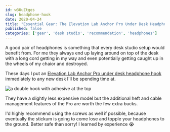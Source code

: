 ```yaml
---
id: w3UuZtges 
slug: headphone-hook 
date: 2020-04-24 
title: "Essential Gear: The Elevation Lab Anchor Pro Under Desk Headphone Hook"
published: false
categories: ['gear', 'desk studio', 'recommendation', 'headphones']
---
```


A good pair of headphones is something that every desk studio setup would
benefit from. For me they always end up laying around on top of the desk with a
long cord getting in my way and even potentially getting caught up in the wheels
of my chaior and destroyed.

These days I put
an [Elevation Lab Anchor Pro under desk headphone hook](https://amzn.to/2VZsKMx)
immediately to any new desk I'll be spending time at.

![a double hook with adhesive at the top](https://res.cloudinary.com/joelhooks-com/image/upload/v1646023534/images/elevation-lab-headphone-hook.jpg)

They have a slightly less expensive model but the additional heft and cable
management features of the Pro are worth the few extra bucks.

I'd highly recommend using the screws as well if possible, because eventually
the stickum is going to come lose and topple your headphones to the ground.
Better safe than sorry! I learned by experience 😭